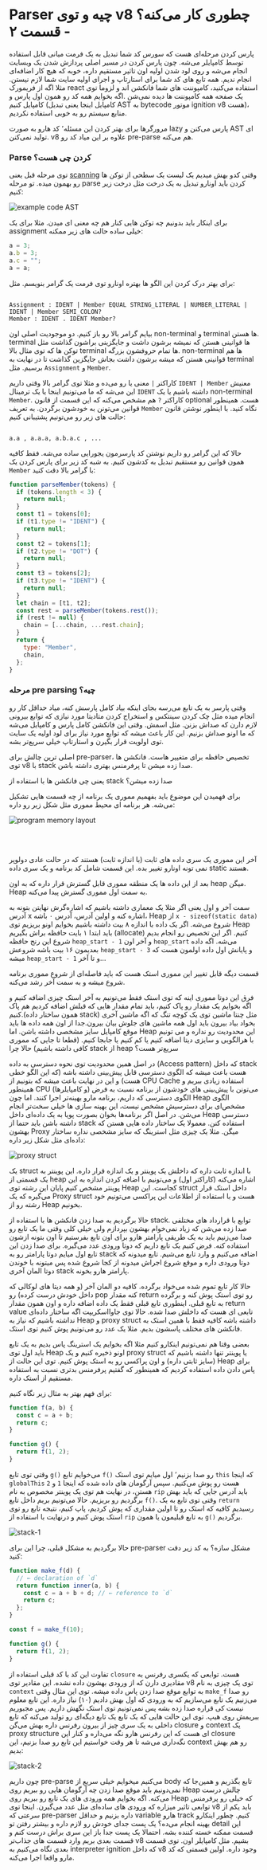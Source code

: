 # Parser چیه و توی v8 چطوری کار می‌کنه؟ - قسمت ۲

پارس کردن مرحله‌ای هست که سورس کد شما تبدیل به یک فرمت میانی قابل استفاده توسط کامپایلر می‌شه. چون پارس کردن در مسیر اصلی پردازش شدن یک وبسایت انجام می‌شه و روی لود شدن اولیه اون تاثیر مستقیم داره، خوبه که هیچ کار اضافه‌ای انجام ندیم.
همه تابع های کد شما برای استارتاپ و اجرای اولیه سایت شما لازم نیستن.
مثلا اگه از فریمورک react استفاده می‌کنید، کامپوننت های شما فانکشن اند و لزوما توی یک صفحه همه کامپوننت ها دیده نمی‌شن
.اگه بخوایم همه کد رو همون اول پارس و کامپایل کنیم (کامپایل اینجا یعنی تبدیل AST به bytecode موتور ignition v8 هست)،
منابع سیستم رو به خوبی استفاده نکردیم.

مرورگرها برای بهتر کردن این مسئله٬ کد هارو به صورت lazy پارس می‌کنن و AST ای تولید نمی‌کنن. v8 علاوه بر این میاد کد رو pre-parse هم می‌کنه.

### Parse کردن چی هست؟

توی مرحله قبل یعنی [scanning](/v8) وقتی کدو بهش میدیم یک لیست یک سطحی از توکن ها رو بهمون میده. تو مرحله parse کردن باید اونارو تبدیل به یک درخت مثل درخت زیر کنیم:

![example code AST](v8_ast_1.png)

برای اینکار باید بدونیم چه توکن هایی کنار هم چه معنی ای میدن. مثلا برای یک assignment خیلی ساده حالت های زیر ممکنه:

```javascript
a = 3;
a.b = 3;
a.c = "";
a = a;
```

برای بهتر درک کردن این الگو ها بهتره اونارو توی فرمت یک گرامر بنویسم. مثل:

```text

Assignment : IDENT | Member EQUAL STRING_LITERAL | NUMBER_LITERAL | IDENT | Member SEMI_COLON?
Member : IDENT . IDENT Member?

```

بیایم گرامر بالا رو باز کنیم.
دو موجودیت اصلی اون non-terminal و terminal ها هستن.
terminal ها قوانینی هستن که نمیشه برشون داشت
و جایگزینی براشون گذاشت مثل توکن ها که توی مثال بالا terminal ها تمام حروفشون بزرگه.
non-terminal ها هم قوانینی هستن که میشه برشون داشت بجاش جایگزین گذاشت تا در نهایت به terminal برسیم.
مثل `Assignment` و `Member`.

کاراکتر `|` معنی یا رو می‌ده
و مثلا توی گرامر بالا وقتی داریم `IDENT | Member` معنیش این می‌شه که ما
می‌تونیم اینجا یا یک ترمینال `IDENT` داشته باشیم یا یک non-terminal `Member`. کاراکتر `?` هم مشخص می‌کنه
که این قسمت از قانون optional هست.
همینطور قوانین می‌تونن به خودشون برگردن. به تعریف `Member`
نگاه کنید. با اینطور نوشتن قانون حالت های زیر رو می‌تونیم پشتیبانی کنیم:

```text

a.a , a.a.a, a.b.a.c , ...

```

حالا که این گرامر رو داریم نوشتن کد پارسرمون یجورایی ساده می‌شه. فقط کافیه همون قوانین رو مستقیم تبدیل به کدشون کنیم. به شبه کد زیر برای پارس کردن یک `Member` با گرامر بالا دقت کنید:

```javascript
function parseMember(tokens) {
  if (tokens.length < 3) {
    return null;
  }
  const t1 = tokens[0];
  if (t1.type != "IDENT") {
    return null;
  }
  const t2 = tokens[1];
  if (t2.type != "DOT") {
    return null;
  }
  const t3 = tokens[2];
  if (t3.type != "IDENT") {
    return null;
  }
  let chain = [t1, t2];
  const rest = parseMember(tokens.rest());
  if (rest != null) {
    chain = [...chain, ...rest.chain];
  }
  return {
    type: "Member",
    chain,
  };
}
```

### مرحله pre parsing چیه؟

وقتی پارسر به یک تابع می‌رسه بجای اینکه بیاد کامل پارسش کنه، میاد حداقل کار رو انجام میده مثل چک کردن سینتکس و استخراج کردن متادیتا مورد نیازی که توابع بیرونی لازم دارن که صداش بزنن. مثل اسمش. وقتی این فانکشن کامل پارس و کامپایل می‌شه که ما اونو صداش بزنیم. این کار باعث میشه که توابع مورد نیاز برای لود اولیه یک سایت توی اولویت قرار بگیرن و استارتاپ خیلی سریع‌تر بشه.

اصلی ترین چالش برای pre-parser، تخصیص حافظه برای متغییر هاست. فانکشن ها توی v8 با stack صدا زده میشن تا پرفرمنس بهتری داشته باشن.

یعنی چی فانکشن ها با استفاده از stack صدا زده میشن؟

برای فهمیدن این موضوع باید بفهمیم مموری یک برنامه از چه قسمت هایی تشکیل می‌شه. هر برنامه ای محیط مموری مثل شکل زیر رو داره:

![program memory layout](v8-parser-memory-layout.png)

<br />
<br />

آخر این مموری یک سری داده های ثابت (با اندازه ثابت) هستند که در حالت عادی دولوپر نمی تونه اونارو تغییر بده.
این قسمت شامل کد برنامه و یک سری داده static هستند.

بعد از این داده ها یک منطقه مموری قابل گسترش قرار داره که به اون heap میگن.
Heap به سمت اول مموری گسترش پیدا می‌کنه.

سمت آخر و اول یعنی اگر مثلا یک معماری داشته باشیم که اشاره‌گرش نهایتن بتونه به آدرس x اشاره کنه و اولین آدرس،
آدرس ۰ باشه، Heap از `x - sizeof(static data)` شروع می‌شه.
اگر یک داده با اندازه ۸ بیت داشته باشیم بخوایم اونو بریزیم توی Heap
باید ابتدا ۱ بایت حافظه براش بگیریم (allocate) کنیم.
اگر این تخصیص رو انجام بدیم شروع این رنج حافظه `heap_start - 1` و آخر اون
`heap_start` می‌شه. اگه داده بعدیمون ۱۶ بیت باشه شروعش `heap_start - 3` و
پایانش اول داده اولمون هست که میشه `heap_start - 1` و تا آخر…

قسمت دیگه قابل تغییر این مموری استک هست که باید فاصله‌ای
از شروع مموری برنامه شروع میشه و به سمت آخر رشد می‌کنه.

فرق این دوتا مموری اینه که توی استک فقط می‌تونیم
به آخر استک چیزی اضافه کنیم و اگه بخوایم
یک مقدار رو پاک کنیم، باید تمام مقدار هایی
که قبلش اضافه کردیم هم پاک کنیم.(همون ساختار داده stack) مثل چنتا ماشین توی یک کوچه تنگ که اگه ماشین آخری بخواد
بیاد بیرون باید اول همه
ماشین های جلوش بیان بیرون.جدا از اون همه داده
ها باید موقع کامپایل سایز مشخصی داشته باشن.
اما Heap این محدودیت رو نداره و می تونیم با هرالگویی و سایزی دیتا اضافه کنیم یا کم کنیم یا جابجا کنیم.
(قطعا تا جایی که مموری کافی داشته باشیم) حالا چرا stack از heap سریع‌تر هست؟

در اصل همین
محدودیت توی نحوه دسترسی به داده (Access pattern) که داخل stack هست باعث میشه که الگوی دسترسی قابل پیش‌بینی داشته باشه (که این الگو خطی هست)
و این در نهایت باعث میشه که بتونیم از CPU Cache استفاده زیادی ببریم و همینطور CPU (و کامپایلرها)
می‌تونن با پیش‌بینی های خودشون از برنامه نسبت به فرض الگوی دسترسی که داریم، برنامه مارو بهینه‌تر اجرا کنند.
اما چون Heap الگوی مشخص‌ای برای دسترسیش مشخص نیست، این بهینه سازی ها خیلی سخت‌تر انجام می‌شن.
در اصل اگر برنامه‌ها بخوان بصورت پویا به یک داده‌ای داخل Heap دسترسی داشته باشن باید حتما از
stack استفاده کنن. معمولا یک ساختار داده هایی هستن که بهشون Proxy میگن. مثلا یک چیزی مثل استرینگ که
سایز مشخصی نداره ساختار داده‌ای
مثل شکل زیر داره:

![proxy struct](v8-parser-proxy-struct-string.png)

یک struct با اندازه ثابت داره که داخلش
یک پوینتر و یک اندازه قرار داره. این پوینتر به یک قسمتی از heap اشاره می‌کنه (کاراکتر اول) و می‌تونیم با اضافه کردن اندازه به این
پوینتر مشخص کنیم
پایان این رشته توی Heap کجاست. این struct داخل
استک قرار می‌گیره که یک Proxy struct هست و با استفاده از اطلاعات این پراکسی می‌تونیم خود رشته رو از Heap بخونیم.

حالا برگردیم به صدا زدن فانکشن ها با استفاده از stack. توابع با قرارداد های مختلفی صدا زده می‌شن که زیاد نمی‌خوام
بهشون بپردازم ولی خیلی کلی وقتی ما یک تابع رو
صدا می‌زنیم باید به یک طریقی پارامتر هارو برای اون تابع
بفرستیم تا اون بتونه ازشون استفاده کنه. فرض کنیم یک
تابع داریم که دوتا ورودی عدد می‌گیره.
برای صدا زدن این تابع اول میایم دوتا پارامتر رو به stack اضافه می‌کنیم و وارد تابع می‌شیم. تابع میدونه که دوتا ورودی داره و موقع شروع اجراش
میدونه از کجا شروع شده پس میتونه با خوندن
دوتا المان آخری stack پارامتر هارو بخونه.

حالا کار تابع تموم شده ‌می‌خواد برگرده.
کافیه دو المان آخر
(و همه دیتا های لوکالی که داخل خودش درست کرده)‌ رو pop کنه مقدار return
رو توی استک پوش کنه و برگرده به تابع قبلی. اینطوری تابع قبلی فقط یک
داده اضافه داره و
اون همون مقدار return value تابعی ای هست که داخلش صدا شده.
حالا توی جاوااسکریپت
اگه ساختار داده‌ای نداشته باشیم که نیاز به Heap و proxy struct داشته باشه کافیه فقط با همین استک به فانکشن های مختلف پاسشون بدیم.
مثلا یک عدد رو می‌تونیم پوش کنیم توی استک.

بعضی وقتا هم نمی‌تونیم اینکارو کنیم مثلا اگه بخوایم یک استرینگ پاس بدیم به یک تابع باید اول توی Heap
اونو ذخیره کنیم
و یک proxy struct یا پوینتر تنها داشته باشیم که
(سایز ثابتی داره)‌ و اون پراکسی
رو به استک پوش کنیم. توی این حالت از Heap برای پاس دادن داده استفاده کردیم که همینطور که گفتیم پرفرمنس بدتری نسبت به استفاده مستقیم از استک داره.

برای فهم بهتر به مثال زیر نگاه کنیم:

```javascript
function f(a, b) {
  const c = a + b;
  return c;
}

function g() {
  return f(1, 2);
}
```

وقتی توی تابع `g()` می‌خوایم تابع `f()` رو صدا بزنیم٬ اول میایم توی استک `this` که اینجا `globalThis`
هست رو پوش می‌کنیم. سپس آرگومان های داده شده که اینجا `1` و `2` هستن، در نهایت هم توی یک پوینتر مخصوص به نام `rip` باید آدرس جایی که باید بهش برگردیم رو بریزیم.
حالا می‌تونیم بریم داخل تابع `f()`. وقتی توی تابع به یک `return` رسیدیم کافیه که استک رو تا اولین مقداری که پوش کردیم، پاپ کنیم، نتیجه تابع رو توی استک پوش کنیم و درنهایت با استفاده از `rip` به تابع قبلیمون یا همون `g()` برگردیم.

![stack-1](https://v8.dev/_img/preparser/stack-1.svg)

حالا برگردیم به مشکل قبلی، چرا این برای pre-parser مشکل سازه؟ به کد زیر دقت کنید:

```javascript
function make_f(d) {
  // ← declaration of `d`
  return function inner(a, b) {
    const c = a + b + d; // ← reference to `d`
    return c;
  };
}

const f = make_f(10);

function g() {
  return f(1, 2);
}
```

تفاوت این کد با کد قبلی استفاده از `closure` هست. توابعی که یکسری رفرنس به مقادیری دارن که از ورودی بهشون داده نشده.
این مقادیر توی v8 توی یک چیزی به نام `context` به توابع موقع صدا زدن پاس داده میشه.
توی این مثال وقتی `make_f` رو صدا می‌زنیم یک تابع می‌سازیم که به ورودی که اول بهش دادیم (۱۰) نیاز داره.
این تابع معلوم نیست کی قراره صدا زده بشه پس
نمی‌تونیم توی استک نگهش داریم. پس مجبوریم ببریمش روی هیپ.
توی این حالت هایی که یک تابع یک تابع دیگه‌ای رو تولید می‌کنه
که تابع داخلی به یک سری چیز از بیرون رفرنس داره بهش می‌گن closure و context یک proxy structure
ای هست که این رفرنس هارو نگه می‌داره و
کنار این closure نگه‌داری می‌شه تا هر وقت خواستیم این تابع رو صدا بزنیم، این context رو هم بهش بدیم:

![stack-2](https://v8.dev/_img/preparser/stack-2.svg)

چون داریم pre-parse می‌کنیم میخوایم خیلی سریع از body تابع بگذریم و همین‌جا که نمی‌دونیم باید موقع صدا زدن چه آرگومان هایی رو ببریم روی Heap چالش درست می‌کنه. اگه بخوایم همه ورودی های یک تابع رو ببریم روی Heap که خیلی رو پرفرمنس توابعی تاثیر میزاره که ورودی های ساده‌ای مثل عدد می‌گیرن. اینجا توی v8 باید یکم از سرعتی که pre-parser داره بزنیم و حداقل variable هارو track کنیم. چطور اینکارو بهینه انجام می‌ده؟ یک پست جدای خودش رو لازم داره و بیشتر رفتن تو detail این قسمت ممکنه خسته کننده بشه. احتمالا یک پست جدا باز این سری براش درست کنم و قسمت بعدی بریم وارد قسمت های جذاب‌تر v8 بشیم. مثل کامپایلر اون. توی قسمت بعدی نگاه می‌کنیم به interpreter ignition که داخل v8 وجود داره. اولین قسمتی که کد مارو واقعا اجرا می‌کنه.
